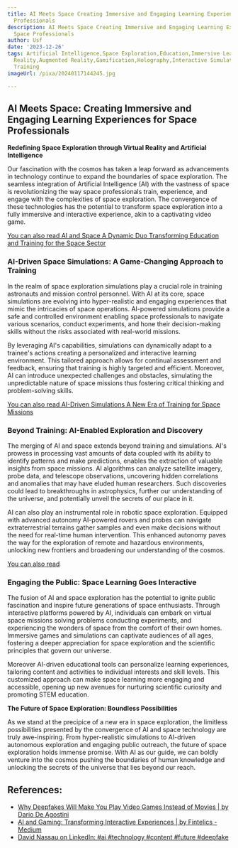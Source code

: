 ```yaml
---
title: AI Meets Space Creating Immersive and Engaging Learning Experiences for Space
  Professionals
description: AI Meets Space Creating Immersive and Engaging Learning Experiences for
  Space Professionals
author: Usf
date: '2023-12-26'
tags: Artificial Intelligence,Space Exploration,Education,Immersive Learning,Virtual
  Reality,Augmented Reality,Gamification,Holography,Interactive Simulations,3D Visualization,Holographic
  Training
imageUrl: /pixa/20240117144245.jpg

---
```

## AI Meets Space: Creating Immersive and Engaging  Learning Experiences for Space Professionals

**Redefining Space Exploration through Virtual Reality  and Artificial Intelligence**

Our fascination with the cosmos has taken  a  leap forward as advancements in technology continue to expand the boundaries of space exploration. The seamless  integration of  Artificial Intelligence (AI) with the vastness of space is  revolutionizing the way space professionals train,  experience, and engage  with the  complexities of space exploration. The convergence of these technologies has the potential to transform space exploration into  a fully immersive and interactive experience, akin to a captivating video game.

[You can also read AI and Space A Dynamic Duo Transforming Education and Training for  the  Space Sector](AI%20and%20Space%20A%20Dynamic%20Duo%20Transforming%20Education%20and%20Training%20for%20the%20Space%20Sector)


###  AI-Driven Space Simulations: A Game-Changing Approach  to Training

In the realm of space  exploration simulations play a crucial role in training  astronauts and mission  control personnel. With AI at its core, space simulations are evolving into hyper-realistic and  engaging experiences that mimic the intricacies of space operations. AI-powered simulations provide a safe and controlled environment  enabling  space professionals to navigate various scenarios, conduct experiments, and hone their decision-making skills without the risks associated with real-world missions.

By leveraging AI's capabilities, simulations can dynamically adapt to a trainee's actions creating a personalized and interactive learning environment. This tailored approach  allows  for continual assessment and feedback, ensuring that training is highly targeted and  efficient. Moreover, AI can introduce unexpected challenges  and obstacles, simulating the unpredictable nature of space missions thus fostering critical thinking and problem-solving skills.

[You can also read AI-Driven Simulations A New Era of Training for  Space Missions](AI-Driven%20Simulations%20A%20New%20Era%20of%20Training%20for%20Space%20Missions)


### Beyond Training: AI-Enabled Exploration and Discovery

The merging of AI and space extends beyond training and  simulations.  AI's prowess in processing vast amounts of data coupled with its ability to identify  patterns and make predictions, enables the extraction of valuable insights from space missions. AI algorithms can analyze satellite imagery, probe data,  and telescope observations, uncovering hidden correlations and anomalies that may have  eluded human researchers. Such discoveries could lead to breakthroughs in astrophysics, further our understanding of  the  universe, and potentially unveil the secrets of our place in it.

AI  can  also play an instrumental role in robotic space exploration. Equipped with  advanced autonomy AI-powered rovers and probes can navigate  extraterrestrial terrains gather samples and even make decisions without the need  for real-time human intervention. This enhanced autonomy paves the way for the exploration of remote and hazardous environments, unlocking new frontiers and broadening our understanding of the cosmos.

[You can also read ]()


### Engaging the Public: Space Learning Goes Interactive

The fusion of AI and space exploration has the potential to ignite public fascination  and inspire future generations of space enthusiasts. Through  interactive platforms powered by AI, individuals can embark on virtual  space missions solving problems conducting experiments, and experiencing the wonders of space from the comfort of their own homes. Immersive games and simulations can captivate  audiences of all ages, fostering a deeper appreciation for space  exploration and the  scientific principles  that govern our universe.

Moreover AI-driven educational tools can personalize learning experiences, tailoring content  and activities to  individual interests and skill levels. This customized approach can make  space learning more engaging and accessible, opening up new avenues for nurturing scientific curiosity and promoting STEM education.

**The Future  of Space Exploration:  Boundless Possibilities**

As we stand at  the precipice of a new  era in space exploration, the limitless possibilities presented by the convergence of  AI  and space technology are truly awe-inspiring. From  hyper-realistic simulations to AI-driven autonomous exploration and engaging public  outreach,  the future of space exploration holds immense promise. With  AI as our guide, we can boldly venture into the  cosmos pushing the boundaries of human  knowledge and unlocking the secrets  of the universe that lies beyond our reach.

## References:
- [Why Deepfakes Will Make You Play Video Games Instead of Movies | by Dario De Agostini](https://medium.com/predict/why-deepfakes-will-make-you-play-video-games-instead-of-movies-99ee5c2d7c9e)
- [AI and Gaming: Transforming Interactive Experiences | by Fintelics - Medium](https://fintelics.medium.com/ai-and-gaming-transforming-interactive-experiences-f7ecd5438a6d)
- [David Nassau on LinkedIn: #ai #technology #content #future #deepfake](https://cd.linkedin.com/posts/nassau_ai-technology-content-activity-7022612060790292481-jN5V)
